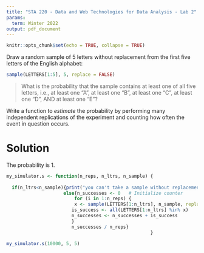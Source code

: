 ```yaml
---
title: "STA 220 - Data and Web Technologies for Data Analysis - Lab 2"
params:
  term: Winter 2022
output: pdf_document
---
```


```r
knitr::opts_chunk$set(echo = TRUE, collapse = TRUE)
```

Draw a random sample of 5 letters without replacement from the first five letters of the English alphabet:

```r
sample(LETTERS[1:5], 5, replace = FALSE)
```

> What is the probability that the sample contains at least one of all
> five letters, i.e., at least one "A", at least one "B", at least one
> "C", at least one "D", AND at least one "E"?


Write a function to *estimate* the probability by performing many independent replications of the experiment and counting how often the event in question occurs.


# Solution


The probability is 1.

```r
my_simulator.s <- function(n_reps, n_ltrs, n_sample) {
  
  if(n_ltrs<n_sample){print("you can't take a sample without replacement larger than the population")}
                     else{n_successes <- 0   # Initialize counter
                         for (i in 1:n_reps) {
                         x <- sample(LETTERS[1:n_ltrs], n_sample, replace = FALSE)
                        is_success <- all(LETTERS[1:n_ltrs] %in% x)
                        n_successes <- n_successes + is_success
                        }
                        n_successes / n_reps}
                                                     }
```


```r
my_simulator.s(10000, 5, 5)
```

